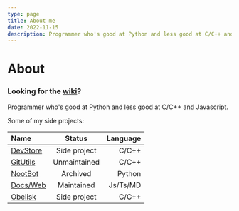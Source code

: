 ```yaml
---
type: page
title: About me
date: 2022-11-15
description: Programmer who's good at Python and less good at C/C++ and Javascript.
---
```


# About

### Looking for the [wiki](https://wiki.abdulhani.com)?

Programmer who's good at Python and less good at C/C++ and Javascript.

Some of my side projects:


| Name                                                    |Status             | Language |
| :---                                                    |   :---:           |   ---:   |
| [DevStore](https://github.com/abdulh4ni/DevStore)       | Side project      | C/C++    |
| [GitUtils](https://github.com/abdulh4ni/GitUtils)       | Unmaintained      | C/C++    |
| [NootBot](https://github.com/abdulh4ni/NootBot)         | Archived          | Python   |
| [Docs/Web](https://github.com/abdulh4ni/docs)           | Maintained        | Js/Ts/MD |
| [Obelisk](https://github.com/abdulh4ni/Obelisk-Manager) | Side project      | C/C++    |
